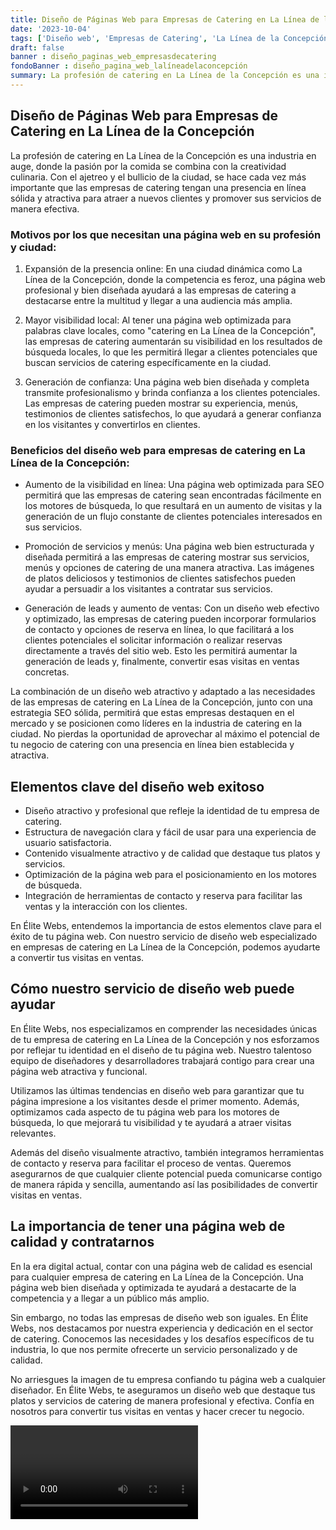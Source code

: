 ```yaml
---
title: Diseño de Páginas Web para Empresas de Catering en La Línea de la Concepción
date: '2023-10-04'
tags: ['Diseño web', 'Empresas de Catering', 'La Línea de la Concepción']
draft: false
banner : diseño_paginas_web_empresasdecatering
fondoBanner : diseño_pagina_web_lalíneadelaconcepción
summary: La profesión de catering en La Línea de la Concepción es una industria en auge, donde la pasión por la comida se combina con la creatividad culinaria. Con el ajetreo y el bullicio de la ciudad, se hace cada vez más importante que las empresas de catering tengan una presencia en línea sólida y atractiva para atraer a nuevos clientes y promover sus servicios de manera efectiva.
---
```


## Diseño de Páginas Web para Empresas de Catering en La Línea de la Concepción

La profesión de catering en La Línea de la Concepción es una industria en auge, donde la pasión por la comida se combina con la creatividad culinaria. Con el ajetreo y el bullicio de la ciudad, se hace cada vez más importante que las empresas de catering tengan una presencia en línea sólida y atractiva para atraer a nuevos clientes y promover sus servicios de manera efectiva.

### Motivos por los que necesitan una página web en su profesión y ciudad:

1. Expansión de la presencia online: En una ciudad dinámica como La Línea de la Concepción, donde la competencia es feroz, una página web profesional y bien diseñada ayudará a las empresas de catering a destacarse entre la multitud y llegar a una audiencia más amplia.

2. Mayor visibilidad local: Al tener una página web optimizada para palabras clave locales, como "catering en La Línea de la Concepción", las empresas de catering aumentarán su visibilidad en los resultados de búsqueda locales, lo que les permitirá llegar a clientes potenciales que buscan servicios de catering específicamente en la ciudad.

3. Generación de confianza: Una página web bien diseñada y completa transmite profesionalismo y brinda confianza a los clientes potenciales. Las empresas de catering pueden mostrar su experiencia, menús, testimonios de clientes satisfechos, lo que ayudará a generar confianza en los visitantes y convertirlos en clientes.

### Beneficios del diseño web para empresas de catering en La Línea de la Concepción:

- Aumento de la visibilidad en línea: Una página web optimizada para SEO permitirá que las empresas de catering sean encontradas fácilmente en los motores de búsqueda, lo que resultará en un aumento de visitas y la generación de un flujo constante de clientes potenciales interesados ​​en sus servicios.

- Promoción de servicios y menús: Una página web bien estructurada y diseñada permitirá a las empresas de catering mostrar sus servicios, menús y opciones de catering de una manera atractiva. Las imágenes de platos deliciosos y testimonios de clientes satisfechos pueden ayudar a persuadir a los visitantes a contratar sus servicios.

- Generación de leads y aumento de ventas: Con un diseño web efectivo y optimizado, las empresas de catering pueden incorporar formularios de contacto y opciones de reserva en línea, lo que facilitará a los clientes potenciales el solicitar información o realizar reservas directamente a través del sitio web. Esto les permitirá aumentar la generación de leads y, finalmente, convertir esas visitas en ventas concretas.

La combinación de un diseño web atractivo y adaptado a las necesidades de las empresas de catering en La Línea de la Concepción, junto con una estrategia SEO sólida, permitirá que estas empresas destaquen en el mercado y se posicionen como líderes en la industria de catering en la ciudad. No pierdas la oportunidad de aprovechar al máximo el potencial de tu negocio de catering con una presencia en línea bien establecida y atractiva.

<GifSeo />

<Cta />

## Elementos clave del diseño web exitoso

- Diseño atractivo y profesional que refleje la identidad de tu empresa de catering.
- Estructura de navegación clara y fácil de usar para una experiencia de usuario satisfactoria.
- Contenido visualmente atractivo y de calidad que destaque tus platos y servicios.
- Optimización de la página web para el posicionamiento en los motores de búsqueda.
- Integración de herramientas de contacto y reserva para facilitar las ventas y la interacción con los clientes.

En Élite Webs, entendemos la importancia de estos elementos clave para el éxito de tu página web. Con nuestro servicio de diseño web especializado en empresas de catering en La Línea de la Concepción, podemos ayudarte a convertir tus visitas en ventas.

## Cómo nuestro servicio de diseño web puede ayudar

En Élite Webs, nos especializamos en comprender las necesidades únicas de tu empresa de catering en La Línea de la Concepción y nos esforzamos por reflejar tu identidad en el diseño de tu página web. Nuestro talentoso equipo de diseñadores y desarrolladores trabajará contigo para crear una página web atractiva y funcional.

Utilizamos las últimas tendencias en diseño web para garantizar que tu página impresione a los visitantes desde el primer momento. Además, optimizamos cada aspecto de tu página web para los motores de búsqueda, lo que mejorará tu visibilidad y te ayudará a atraer visitas relevantes.

Además del diseño visualmente atractivo, también integramos herramientas de contacto y reserva para facilitar el proceso de ventas. Queremos asegurarnos de que cualquier cliente potencial pueda comunicarse contigo de manera rápida y sencilla, aumentando así las posibilidades de convertir visitas en ventas.

## La importancia de tener una página web de calidad y contratarnos

En la era digital actual, contar con una página web de calidad es esencial para cualquier empresa de catering en La Línea de la Concepción. Una página web bien diseñada y optimizada te ayudará a destacarte de la competencia y a llegar a un público más amplio.

Sin embargo, no todas las empresas de diseño web son iguales. En Élite Webs, nos destacamos por nuestra experiencia y dedicación en el sector de catering. Conocemos las necesidades y los desafíos específicos de tu industria, lo que nos permite ofrecerte un servicio personalizado y de calidad.

No arriesgues la imagen de tu empresa confiando tu página web a cualquier diseñador. En Élite Webs, te aseguramos un diseño web que destaque tus platos y servicios de catering de manera profesional y efectiva. Confía en nosotros para convertir tus visitas en ventas y hacer crecer tu negocio.

<Video />

<CtaBot job='Empresas de Catering' city='La Línea de la Concepción'/>

<Gmaps query='La Línea de la Concepción+españa+maps' />